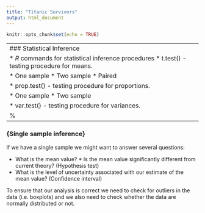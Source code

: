 ```yaml
---
title: "Titanic Survivors"
output: html_document
---
```


```r
knitr::opts_chunk$set(echo = TRUE)
```


---------------------------------------------------------------------------------
### Statistical Inference

*  $R$ commands for statistical inference procedures * 
t.test() - testing procedure for means.

*  One sample *  Two sample *  Paired

*  prop.test() - testing procedure for proportions.

*  One sample *  Two sample

*  var.test() - testing procedure for variances.

%




---------------------------------------------
### {Single sample inference}

If we have a single sample we might want to answer several
questions:

*  What is the mean value? *  Is the mean value
significantly different from current theory? (Hypothesis test)
*  What is the level of uncertainty associated with our
estimate of the mean value? (Confidence interval)

To ensure that our analysis is correct we need to check for
outliers in the data (i.e. boxplots) and we also need to check
whether the data are normally distributed or not.
